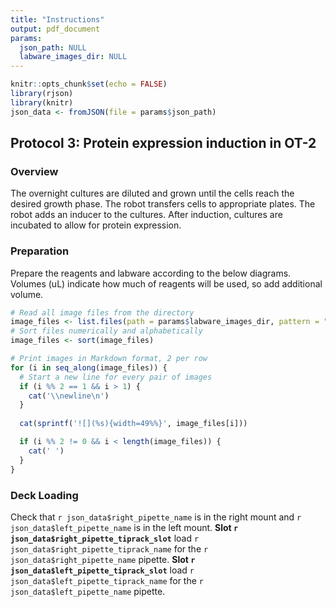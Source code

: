 ```yaml
---
title: "Instructions"
output: pdf_document
params:
  json_path: NULL
  labware_images_dir: NULL
---
```


```r
knitr::opts_chunk$set(echo = FALSE)
library(rjson)
library(knitr)
json_data <- fromJSON(file = params$json_path)
```
\vspace{-1.5cm}
## Protocol 3: Protein expression induction in OT-2

### Overview
The overnight cultures are diluted and grown until the cells reach the desired growth phase.
The robot transfers cells to appropriate plates.
The robot adds an inducer to the cultures.
After induction, cultures are incubated to allow for protein expression.
  
### Preparation
Prepare the reagents and labware according to the below diagrams. 
Volumes (uL) indicate how much of reagents will be used, so add additional volume.

```r
# Read all image files from the directory
image_files <- list.files(path = params$labware_images_dir, pattern = "\\.png$", full.names = TRUE)
# Sort files numerically and alphabetically
image_files <- sort(image_files)

# Print images in Markdown format, 2 per row
for (i in seq_along(image_files)) {
  # Start a new line for every pair of images
  if (i %% 2 == 1 && i > 1) {
    cat('\\newline\n')
  }
  
  cat(sprintf('![](%s){width=49%%}', image_files[i]))

  if (i %% 2 != 0 && i < length(image_files)) {
    cat(' ')
  }
}
```

### Deck Loading
Check that `r json_data$right_pipette_name` is in the right mount and `r json_data$left_pipette_name` is in the left mount.
**Slot `r json_data$right_pipette_tiprack_slot`** load `r json_data$right_pipette_tiprack_name` for the `r json_data$right_pipette_name` pipette.
**Slot `r json_data$left_pipette_tiprack_slot`** load `r json_data$left_pipette_tiprack_name` for the `r json_data$left_pipette_name` pipette.

